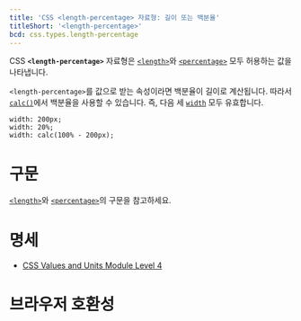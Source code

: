 ```yaml
---
title: 'CSS <length-percentage> 자료형: 길이 또는 백분율'
titleShort: '<length-percentage>'
bcd: css.types.length-percentage
---
```


CSS **`<length-percentage>`** 자료형은 [`<length>`]와 [`<percentage>`] 모두 허용하는 값을 나타냅니다.

`<length-percentage>`를 값으로 받는 속성이라면 백분율이 길이로 계산됩니다. 따라서 [`calc()`]에서 백분율을 사용할 수 있습니다. 즉, 다음 세 [`width`] 모두 유효합니다.

```css-prop
width: 200px;
width: 20%;
width: calc(100% - 200px);
```

# 구문

[`<length>`]와 [`<percentage>`]의 구문을 참고하세요.

# 명세

- [CSS Values and Units Module Level 4](https://drafts.csswg.org/css-values/#mixed-percentages)

# 브라우저 호환성

<BrowserCompat data={props.bcd} />

[`<length>`]: ./length
[`<percentage>`]: ./percentage
[`calc()`]: https://developer.mozilla.org/en-US/docs/Web/CSS/calc
[`width`]: https://developer.mozilla.org/en-US/docs/Web/CSS/width
